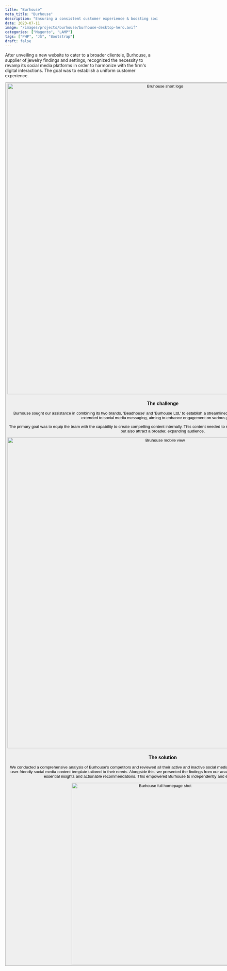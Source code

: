 ```yaml
---
title: "Burhouse"
meta_title: "Burhouse"
description: "Ensuring a consistent customer experience & boosting social engagement."
date: 2023-07-11
image: "/images/projects/burhouse/burhouse-desktop-hero.avif"
categories: ["Magento", "LAMP"]
tags: ["PHP", "JS", "Bootstrap"]
draft: false
---
```


After unveiling a new website to cater to a broader clientele, Burhouse, a supplier of jewelry findings and settings, recognized the necessity to revamp its social media platforms in order to harmonize with the firm's digital interactions. The goal was to establish a uniform customer experience.

<Button label="Visit the website" link="https://www.burhousebeads.com/" style="solid" target="_blank"/>

<img src="/images/projects/burhouse/burhouse-beads-case-studies-b.avif" alt="Bruhouse short logo" width="1024" loading="lazy"/>

### The challenge

Burhouse sought our assistance in combining its two brands, 'Beadhouse' and 'Burhouse Ltd,' to establish a streamlined website and customer journey. This integration extended to social media messaging, aiming to enhance engagement on various platforms.

The primary goal was to equip the team with the capability to create compelling content internally. This content needed to not only maintain the interest of existing customers but also attract a broader, expanding audience.

<img src="/images/projects/burhouse/burhouse-beads-case-studies-social-image-desktop_.avif" alt="Bruhouse mobile view" width="1024" loading="lazy"/>

### The solution

We conducted a comprehensive analysis of Burhouse's competitors and reviewed all their active and inactive social media accounts. To support Burhouse, we developed a user-friendly social media content template tailored to their needs. Alongside this, we presented the findings from our analysis and a thorough social media audit, providing essential insights and actionable recommendations. This empowered Burhouse to independently and effectively execute the strategy.

<div class="content-images-grid-2">
    <img src="/images/projects/burhouse/burhouse-website-home-page.avif" alt="Burhouse full homepage shot" width="600" loading="lazy"/>
</div>